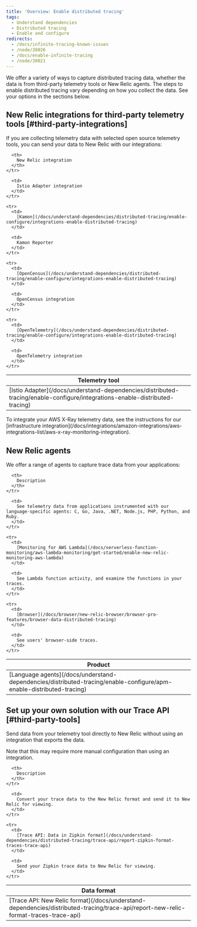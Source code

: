 ```yaml
---
title: 'Overview: Enable distributed tracing'
tags:
  - Understand dependencies
  - Distributed tracing
  - Enable and configure
redirects:
  - /docs/infinite-tracing-known-issues
  - /node/38026
  - /docs/enable-infinite-tracing
  - /node/38021
---
```


We offer a variety of ways to capture distributed tracing data, whether the data is from third-party telemetry tools or New Relic agents. The steps to enable distributed tracing vary depending on how you collect the data. See your options in the sections below.

## New Relic integrations for third-party telemetry tools [#third-party-integrations]

If you are collecting telemetry data with selected open source telemetry tools, you can send your data to New Relic with our integrations:

<Table>
  <thead>
    <tr>
      <th>
        Telemetry tool
      </th>

      <th>
        New Relic integration
      </th>
    </tr>
  </thead>

  <tbody>
    <tr>
      <td>
        [Istio Adapter](/docs/understand-dependencies/distributed-tracing/enable-configure/integrations-enable-distributed-tracing)
      </td>

      <td>
        Istio Adapter integration
      </td>
    </tr>

    <tr>
      <td>
        [Kamon](/docs/understand-dependencies/distributed-tracing/enable-configure/integrations-enable-distributed-tracing)
      </td>

      <td>
        Kamon Reporter
      </td>
    </tr>

    <tr>
      <td>
        [OpenCensus](/docs/understand-dependencies/distributed-tracing/enable-configure/integrations-enable-distributed-tracing)
      </td>

      <td>
        OpenCensus integration
      </td>
    </tr>

    <tr>
      <td>
        [OpenTelemetry](/docs/understand-dependencies/distributed-tracing/enable-configure/integrations-enable-distributed-tracing)
      </td>

      <td>
        OpenTelemetry integration
      </td>
    </tr>
  </tbody>
</Table>

<Callout variant="tip">
  To integrate your AWS X-Ray telemetry data, see the instructions for our [infrastructure integration](/docs/integrations/amazon-integrations/aws-integrations-list/aws-x-ray-monitoring-integration).
</Callout>

## New Relic agents

We offer a range of agents to capture trace data from your applications:

<Table>
  <thead>
    <tr>
      <th style={{ width: "250px" }}>
        Product
      </th>

      <th>
        Description
      </th>
    </tr>
  </thead>

  <tbody>
    <tr>
      <td>
        [Language agents](/docs/understand-dependencies/distributed-tracing/enable-configure/apm-enable-distributed-tracing)
      </td>

      <td>
        See telemetry data from applications instrumented with our language-specific agents: C, Go, Java, .NET, Node.js, PHP, Python, and Ruby.
      </td>
    </tr>

    <tr>
      <td>
        [Monitoring for AWS Lambda](/docs/serverless-function-monitoring/aws-lambda-monitoring/get-started/enable-new-relic-monitoring-aws-lambda)
      </td>

      <td>
        See Lambda function activity, and examine the functions in your traces.
      </td>
    </tr>

    <tr>
      <td>
        [Browser](/docs/browser/new-relic-browser/browser-pro-features/browser-data-distributed-tracing)
      </td>

      <td>
        See users' browser-side traces.
      </td>
    </tr>
  </tbody>
</Table>

## Set up your own solution with our Trace API [#third-party-tools]

Send data from your telemetry tool directly to New Relic without using an integration that exports the data.

<Callout variant="tip">
  Note that this may require more manual configuration than using an integration.
</Callout>

<Table>
  <thead>
    <tr>
      <th>
        Data format
      </th>

      <th>
        Description
      </th>
    </tr>
  </thead>

  <tbody>
    <tr>
      <td>
        [Trace API: New Relic format](/docs/understand-dependencies/distributed-tracing/trace-api/report-new-relic-format-traces-trace-api)
      </td>

      <td>
        Convert your trace data to the New Relic format and send it to New Relic for viewing.
      </td>
    </tr>

    <tr>
      <td>
        [Trace API: Data in Zipkin format](/docs/understand-dependencies/distributed-tracing/trace-api/report-zipkin-format-traces-trace-api)
      </td>

      <td>
        Send your Zipkin trace data to New Relic for viewing.
      </td>
    </tr>
  </tbody>
</Table>
